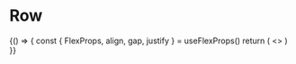 
<Meta title="Flex/Row" />

# Row

<Preview>
  <Story name="Row" h='600px' dir='col' gap={2}>
    {() => {
      const { FlexProps, align, gap, justify } = useFlexProps()
      return (
        <>
          <Row border="4" minH="150px" justify={justify} gap={gap} align={align} bg='black'>
            <Box minH="50px" minW="50px" border='2' bg="red" />
            <Box minH="50px" minW="50px" border='2' bg="orange" />
            <Box minH="50px" minW="50px" border='2' bg="yellow" />
            <Box minH="50px" minW="50px" border='2' bg="green" />
            <Box minH="50px" minW="50px" border='2' bg="blue" />
            <Box minH="50px" minW="50px" border='2' bg="purple" />
          </Row>
          <FlexProps />
        </>
      )
    }}
  </Story>
</Preview>